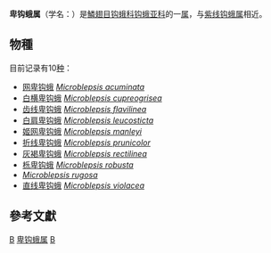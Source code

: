 {{Automatic Taxobox
| taxon = Microblepsis
| image = Microblepsis violacea.jpg
| image_caption = 雄性[[直线卑钩蛾|直线卑钩蛾]]（''Batalbara violacea''）
| authority = Warren, 1922
| synonyms_ref = 
| synonyms =
*''Betalbara'' {{small|Matsumura, 1927}}
}}
'''卑钩蛾属'''（学名：''{{lang|la|Microblepsis}}''）是[[鱗翅目|鱗翅目]][[钩蛾科|钩蛾科]][[钩蛾亚科|钩蛾亚科]]{{r|LepIndex}}的一[[属_(生物)|属]]，与[[紫线钩蛾属|紫线钩蛾属]]相近。

==物種==
目前记录有10[[种_(生物)|种]]{{r|zgdwz}}：
*[[网卑钩蛾|网卑钩蛾]] ''[[Microblepsis_acuminata|Microblepsis acuminata]]'' {{small|(Leech, 1890)}}
*[[白横卑钩蛾|白横卑钩蛾]] ''[[Microblepsis_cupreogrisea|Microblepsis cupreogrisea]]'' {{small|(Hampson, 1895)}}
*[[齿线卑钩蛾|齿线卑钩蛾]] ''[[Microblepsis_flavilinea|Microblepsis flavilinea]]'' {{small|(Leech, 1890)}}
*[[白肩卑钩蛾|白肩卑钩蛾]] ''[[Microblepsis_leucosticta|Microblepsis leucosticta]]'' {{small|(Hampson, 1895)}}
*[[姬网卑钩蛾|姬网卑钩蛾]] ''[[Microblepsis_manleyi|Microblepsis manleyi]]'' {{small|(Leech, 1898)}}
*[[折线卑钩蛾|折线卑钩蛾]] ''[[Microblepsis_prunicolor|Microblepsis prunicolor]]'' {{small|(Moore, 1888)}}
*[[灰褐卑钩蛾|灰褐卑钩蛾]] ''[[Microblepsis_rectilinea|Microblepsis rectilinea]]'' {{small|(Watson, 1968)}}
*[[栎卑钩蛾|栎卑钩蛾]] ''[[Microblepsis_robusta|Microblepsis robusta]]'' {{small|(Oberthür, 1916)}}
*''[[Microblepsis_rugosa|Microblepsis rugosa]]'' {{small|(Watson, 1968)}}
*[[直线卑钩蛾|直线卑钩蛾]] ''[[Microblepsis_violacea|Microblepsis violacea]]'' {{small|(Butler, 1889)}}

==參考文獻==
{{Reflist |refs=
<ref name="LepIndex">{{cite news |url=http://www.nhm.ac.uk/research-curation/research/projects/lepindex/search/index.dsml |title=LepIndex |accessdate=2018-03-09 |archive-date=2015-09-19 |archive-url=https://web.archive.org/web/20150919001159/http://www.nhm.ac.uk/research-curation/research/projects/lepindex/search/index.dsml |dead-url=no }}</ref>
<ref name="zgdwz">{{cite book zh |author=朱弘复 王林瑶 |title=《中国动物志·昆虫纲（第三卷）·鳞翅目·圆钩蛾科 钩蛾科》|format=M |edition=1 |location=北京 |publisher=科学出版社 |date=1991 |pages=144 |id= ISBN 7-03-001906-7}}</ref>
}}

{{Taxonbar|from=Q6839282}}
[[Category:钩蛾科|B]]
[[Category:卑钩蛾属|]]
[[Category:_1922年描述的分类群|B]]